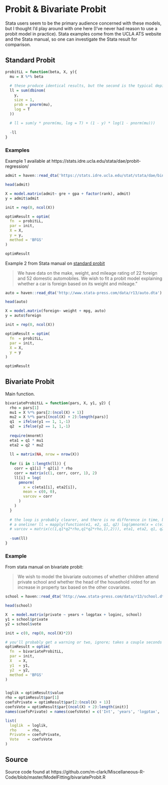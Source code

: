 # Probit & Bivariate Probit

Stata users seem to be the primary audience concerned with these models, but I
thought I'd play around with one here (I've never had reason to use a probit
model in practice).  Stata examples come from the UCLA ATS website and the Stata
manual, so one can investigate the Stata result for comparison.


## Standard Probit

```r
probitLL = function(beta, X, y){
  mu = X %*% beta
  
  # these produce identical results, but the second is the typical depiction
  ll = sum(dbinom(
    y,
    size = 1,
    prob = pnorm(mu),
    log = T
  ))
  
  # ll = sum(y * pnorm(mu, log = T) + (1 - y) * log(1 - pnorm(mu)))
  
  -ll
}
```


### Examples

Example 1 available at https://stats.idre.ucla.edu/stata/dae/probit-regression/

```r
admit = haven::read_dta('https://stats.idre.ucla.edu/stat/stata/dae/binary.dta')

head(admit)

X = model.matrix(admit~ gre + gpa + factor(rank), admit)
y = admit$admit

init = rep(0, ncol(X))

optimResult = optim(
  fn  = probitLL,
  par = init,
  X = X,
  y = y,
  method = 'BFGS'
)

optimResult 
```




Example 2 from Stata manual on [standard probit](http://www.stata.com/manuals13/rprobit.pdf) 

> We have data on the make, weight, and mileage rating of 22 foreign and 52 domestic automobiles. We wish to fit a probit model explaining whether a car is foreign based on its weight and mileage."

```r
auto = haven::read_dta('http://www.stata-press.com/data/r13/auto.dta')

head(auto)

X = model.matrix(foreign~ weight + mpg, auto)
y = auto$foreign

init = rep(0, ncol(X))

optimResult = optim(
  fn  = probitLL,
  par = init,
  X = X,
  y = y
)

optimResult
```



## Bivariate Probit

Main function.

```r
bivariateProbitLL = function(pars, X, y1, y2) {
  rho = pars[1]
  mu1 = X %*% pars[2:(ncol(X) + 1)]
  mu2 = X %*% pars[(ncol(X) + 2):length(pars)]
  q1  = ifelse(y1 == 1, 1,-1)
  q2  = ifelse(y2 == 1, 1,-1)
  
  require(mnormt)
  eta1 = q1 * mu1
  eta2 = q2 * mu2
  
  ll = matrix(NA, nrow = nrow(X))
  
  for (i in 1:length(ll)) {
    corr = q1[i] * q2[i] * rho
    corr = matrix(c(1, corr, corr, 1), 2)
    ll[i] = log(
      pmnorm(
        x = c(eta1[i], eta2[i]),
        mean = c(0, 0),
        varcov = corr
      )
    )
  }
  
  # the loop is probably clearer, and there is no difference in time, but here's
  # a oneliner ll = mapply(function(e1, e2, q1, q2) log(pmnorm(x = c(e1, e2),
  # varcov = matrix(c(1,q1*q2*rho,q1*q2*rho,1),2))), eta1, eta2, q1, q2)
  
  -sum(ll)
}
```




### Example 

From stata manual on bivariate probit:

> We wish to model the bivariate outcomes of whether children attend private 
school and whether the head of the household voted for an increase in property
tax based on the other covariates.

```r
school = haven::read_dta('http://www.stata-press.com/data/r13/school.dta')

head(school)

X  = model.matrix(private ~ years + logptax + loginc, school)
y1 = school$private
y2 = school$vote

init = c(0, rep(0, ncol(X)*2))

# you'll probably get a warning or two, ignore; takes a couple seconds
optimResult = optim(
  fn  = bivariateProbitLL,
  par = init,
  X   = X,
  y1  = y1,
  y2  = y2,
  method = 'BFGS'
)


loglik = optimResult$value
rho = optimResult$par[1]
coefsPrivate = optimResult$par[2:(ncol(X) + 1)]
coefsVote = optimResult$par[(ncol(X) + 2):length(init)]
names(coefsPrivate) = names(coefsVote) = c('Int', 'years', 'logptax', 'loginc')

list(
  loglik  = loglik,
  rho     = rho,
  Private = coefsPrivate,
  Vote    = coefsVote
)
```




## Source

Source code found at https://github.com/m-clark/Miscellaneous-R-Code/blob/master/ModelFitting/bivariateProbit.R
